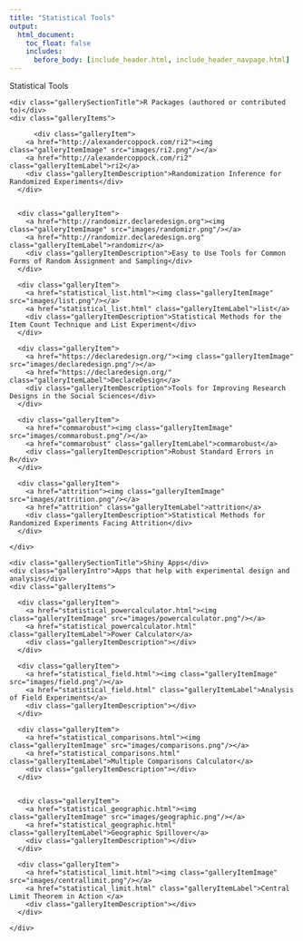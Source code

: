 ```yaml
---
title: "Statistical Tools"
output:
  html_document:
    toc_float: false
    includes:
      before_body: [include_header.html, include_header_navpage.html]
---
```


<!--html_preserve-->

<div class="band full">
  <div class="bandContent pageTitle">Statistical Tools</div>

  
  <div class="bandContent gallerySection">
    <div class="gallerySectionTitle">R Packages (authored or contributed to)</div>
    <div class="galleryItems">
    
          <div class="galleryItem">
        <a href="http://alexandercoppock.com/ri2"><img class="galleryItemImage" src="images/ri2.png"/></a>
        <a href="http://alexandercoppock.com/ri2" class="galleryItemLabel">ri2</a>
        <div class="galleryItemDescription">Randomization Inference for Randomized Experiments</div>
      </div>
    
    
      <div class="galleryItem">
        <a href="http://randomizr.declaredesign.org"><img class="galleryItemImage" src="images/randomizr.png"/></a>
        <a href="http://randomizr.declaredesign.org" class="galleryItemLabel">randomizr</a>
        <div class="galleryItemDescription">Easy to Use Tools for Common Forms of Random Assignment and Sampling</div>
      </div>
      
      <div class="galleryItem">
        <a href="statistical_list.html"><img class="galleryItemImage" src="images/list.png"/></a>
        <a href="statistical_list.html" class="galleryItemLabel">list</a>
        <div class="galleryItemDescription">Statistical Methods for the Item Count Technique and List Experiment</div>
      </div>
      
      <div class="galleryItem">
        <a href="https://declaredesign.org/"><img class="galleryItemImage" src="images/declaredesign.png"/></a>
        <a href="https://declaredesign.org/" class="galleryItemLabel">DeclareDesign</a>
        <div class="galleryItemDescription">Tools for Improving Research Designs in the Social Sciences</div>
      </div>

      <div class="galleryItem">
        <a href="commarobust"><img class="galleryItemImage" src="images/commarobust.png"/></a>
        <a href="commarobust" class="galleryItemLabel">commarobust</a>
        <div class="galleryItemDescription">Robust Standard Errors in R</div>
      </div>

      <div class="galleryItem">
        <a href="attrition"><img class="galleryItemImage" src="images/attrition.png"/></a>
        <a href="attrition" class="galleryItemLabel">attrition</a>
        <div class="galleryItemDescription">Statistical Methods for Randomized Experiments Facing Attrition</div>
      </div>
      
    </div>
  </div>


  <div class="bandContent gallerySection">
    <div class="gallerySectionTitle">Shiny Apps</div>
    <div class="galleryIntro">Apps that help with experimental design and analysis</div>
    <div class="galleryItems">
    
      <div class="galleryItem">
        <a href="statistical_powercalculator.html"><img class="galleryItemImage" src="images/powercalculator.png"/></a>
        <a href="statistical_powercalculator.html" class="galleryItemLabel">Power Calculator</a>
        <div class="galleryItemDescription"></div>
      </div>
      
      <div class="galleryItem">
        <a href="statistical_field.html"><img class="galleryItemImage" src="images/field.png"/></a>
        <a href="statistical_field.html" class="galleryItemLabel">Analysis of Field Experiments</a>
        <div class="galleryItemDescription"></div>
      </div>
      
      <div class="galleryItem">
        <a href="statistical_comparisons.html"><img class="galleryItemImage" src="images/comparisons.png"/></a>
        <a href="statistical_comparisons.html" class="galleryItemLabel">Multiple Comparisons Calculator</a>
        <div class="galleryItemDescription"></div>
      </div>
      

      <div class="galleryItem">
        <a href="statistical_geographic.html"><img class="galleryItemImage" src="images/geographic.png"/></a>
        <a href="statistical_geographic.html" class="galleryItemLabel">Geographic Spillover</a>
        <div class="galleryItemDescription"></div>
      </div>

      <div class="galleryItem">
        <a href="statistical_limit.html"><img class="galleryItemImage" src="images/centrallimit.png"/></a>
        <a href="statistical_limit.html" class="galleryItemLabel">Central Limit Theorem in Action </a>
        <div class="galleryItemDescription"></div>
      </div>
      
    </div>
  </div>


</div>


<!--/html_preserve-->
